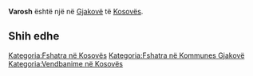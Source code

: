 {{Fshat në 
 | Emri                = Varosh
 | EmriAlt                = 
 | NAME_SHORT_FORM=      
 | NAME_GENERIC=      
 | NAME_SORT_NAME_RO=      VAROSH
 | FULL_NAME_RO = Varosh
 | FULL_NAME_ND_RO=Varosh
 | SORT_NAME_RG=VAROSH
 | FULL_NAME_RG=Varosh
 | FULL_NAME_ND_RG=Varosh
 | SRP_NAME_SHORT_FORM=      
 | SRP_NAME_GENERIC=      
 | SRP_NAME_SORT_NAME_RO=      
 | SRP_FULL_NAME_RO = 
 | SRP_FULL_NAME_ND_RO=
 | SRP_SORT_NAME_RG=
 | SRP_FULL_NAME_RG=
 | SRP_FULL_NAME_ND_RG=
 | Emri (Rasa dhanore) = 
 | Figura              = 
 | Shteti              = Kosovo
 | Komuna              = Gjakovë
 | Kodi postar         = 
 | Sipërfaqja          = 

 | Popullsia           = 

 | Regj. i popullsisë  = 
 | Dend. e popullsisë  = 
 | Faqja zyrtare       = 
 <!--- Koordinatat ----> 
 | Gjerësia            = 42.342222
 | Gjatësia            = 21.176389
 | Lartësia            = 
}}
'''Varosh''' është një [[]] në [[Gjakovë]] të [[Kosovës]].

<!-- == Gjeografia == -->
<!-- == Historia == -->
<!-- == Demografia == -->
== Shih edhe ==
{{Komuna Gjakovë}}
{{Kosovo-Administrata-Cung}}

[[Kategoria:Fshatra në Kosovës]]
[[Kategoria:Fshatra në Kommunes Gjakovë]]
[[Kategoria:Vendbanime në Kosovës]]